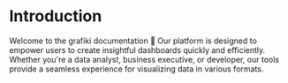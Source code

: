 
# Introduction

Welcome to the grafiki documentation 🤗 Our platform is designed to empower users to create insightful dashboards quickly and efficiently. Whether you're a data analyst, business executive, or developer, our tools provide a seamless experience for visualizing data in various formats.

<Cards>
  <Card title="Quick Start 🚀" href="/quick-start" />
  <Card title="Sharing of Dashboards 📬" href="/sharing" />
  <Card title="Set up the Assistant 🤖" href="/assistant" />
</Cards>
